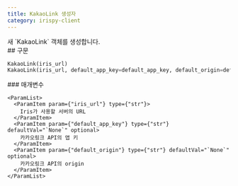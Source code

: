 ```yaml
---
title: KakaoLink 생성자
category: irispy-client
---
```


<Section>
  새 `KakaoLink` 객체를 생성합니다.
</Section>
<Section>
  ## 구문

  ~~~py
  KakaoLink(iris_url)
  KakaoLink(iris_url, default_app_key=default_app_key, default_origin=default_origin)
  ~~~

  <Section>
    ### 매개변수

    <ParamList>
      <ParamItem param={"iris_url"} type={"str"}>
        Iris가 사용할 서버의 URL
      </ParamItem>
      <ParamItem param={"default_app_key"} type={"str"} defaultVal="`None`" optional>
        카카오링크 API의 앱 키
      </ParamItem>
      <ParamItem param={"default_origin"} type={"str"} defaultVal="`None`" optional>
        카카오링크 API의 origin
      </ParamItem>
    </ParamList>
  </Section>
</Section>